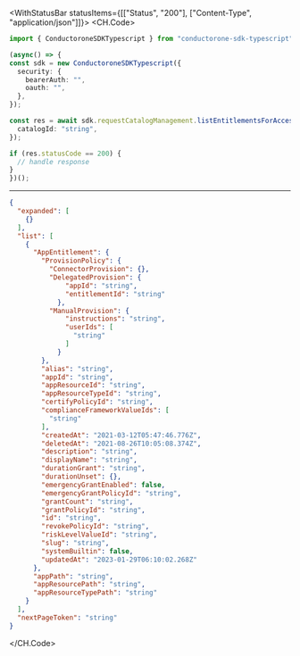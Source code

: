 

<WithStatusBar statusItems={[["Status", "200"], ["Content-Type", "application/json"]]}>
  <CH.Code>
  ```typescript ListEntitlementsForAccess.ts
  import { ConductoroneSDKTypescript } from "conductorone-sdk-typescript";

(async() => {
  const sdk = new ConductoroneSDKTypescript({
    security: {
      bearerAuth: "",
      oauth: "",
    },
  });

  const res = await sdk.requestCatalogManagement.listEntitlementsForAccess({
    catalogId: "string",
  });

  if (res.statusCode == 200) {
    // handle response
  }
})();
  ```
  ---

  ```json Example Response
  {
    "expanded": [
      {}
    ],
    "list": [
      {
        "AppEntitlement": {
          "ProvisionPolicy": {
            "ConnectorProvision": {},
            "DelegatedProvision": {
                "appId": "string",
                "entitlementId": "string"
              },
            "ManualProvision": {
                "instructions": "string",
                "userIds": [
                  "string"
                ]
              }
          },
          "alias": "string",
          "appId": "string",
          "appResourceId": "string",
          "appResourceTypeId": "string",
          "certifyPolicyId": "string",
          "complianceFrameworkValueIds": [
            "string"
          ],
          "createdAt": "2021-03-12T05:47:46.776Z",
          "deletedAt": "2021-08-26T10:05:08.374Z",
          "description": "string",
          "displayName": "string",
          "durationGrant": "string",
          "durationUnset": {},
          "emergencyGrantEnabled": false,
          "emergencyGrantPolicyId": "string",
          "grantCount": "string",
          "grantPolicyId": "string",
          "id": "string",
          "revokePolicyId": "string",
          "riskLevelValueId": "string",
          "slug": "string",
          "systemBuiltin": false,
          "updatedAt": "2023-01-29T06:10:02.268Z"
        },
        "appPath": "string",
        "appResourcePath": "string",
        "appResourceTypePath": "string"
      }
    ],
    "nextPageToken": "string"
  }
  ```
  </CH.Code>
</WithStatusBar>

